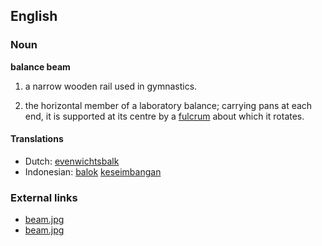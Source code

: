 ==English==
===Noun===
'''balance beam'''

# a narrow wooden rail used in gymnastics.
# {{science}} the horizontal member of a laboratory balance; carrying pans at each end, it is supported at its centre by a [[fulcrum]] about which it rotates.

====Translations====
*Dutch: [[evenwichtsbalk]]
*Indonesian: [[balok]] [[imbang|keseimbangan]]

===External links===
*[http://www.gymnastica.com/teamuzb/pictures/fc2000/alma03.jpg beam.jpg]
*[http://www.enagym.com/graphics/beam.jpg beam.jpg]
